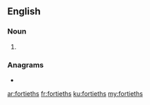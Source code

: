 ==English==

===Noun===
{{head|en|noun plural form}}

# {{plural of|fortieth|lang=en}}

===Anagrams===
* {{l|en|frothiest}}

[[ar:fortieths]]
[[fr:fortieths]]
[[ku:fortieths]]
[[my:fortieths]]